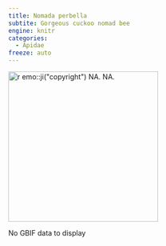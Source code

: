 ```yaml
---
title: Nomada perbella
subtite: Gorgeous cuckoo nomad bee
engine: knitr
categories:
  - Apidae
freeze: auto
---
```

[![`r emo::ji("copyright")` NA. NA.](/files/no_bee.png){height=300}](NA)

No GBIF data to display

